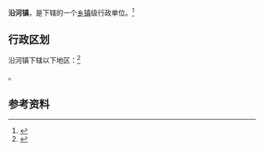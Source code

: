 {{中国乡级行政区|32/09/25/105/000}}

'''沿河镇'''，是{{PRC admin/fullname|32/09/25/105/000|3}}下辖的一个[[乡镇|乡镇]]级行政单位。<ref>{{PRC admin/ref sgc|{{PRC admin/parent|32/09/25/105/000}}}}</ref>

== 行政区划 ==

沿河镇下辖以下地区：<ref>{{PRC admin/ref sgc|32/09/25/105/000}}</ref>

{{PRC admin/children|32/09/25/105/000}}。

== 参考资料 ==

{{reflist}}

{{行政区划小作品}}
{{PRC admin/navcat|32/09/25/105/000}}